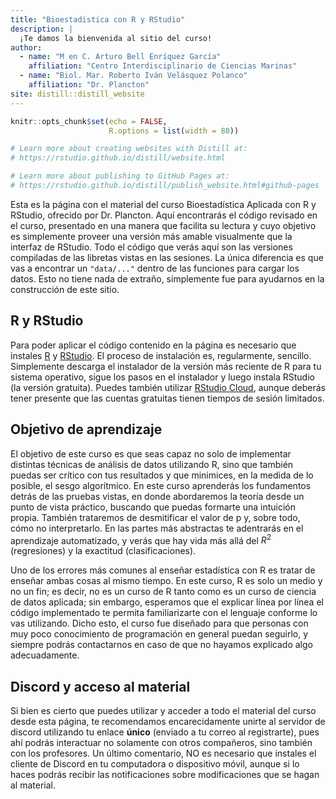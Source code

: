 ```yaml
---
title: "Bioestadistica con R y RStudio"
description: |
  ¡Te damos la bienvenida al sitio del curso!
author:
  - name: "M en C. Arturo Bell Enríquez García"
    affiliation: "Centro Interdisciplinario de Ciencias Marinas"
  - name: "Biol. Mar. Roberto Iván Velásquez Polanco"
    affiliation: "Dr. Plancton"
site: distill::distill_website
---
```


```r
knitr::opts_chunk$set(echo = FALSE,
                      R.options = list(width = 80))

# Learn more about creating websites with Distill at:
# https://rstudio.github.io/distill/website.html

# Learn more about publishing to GitHub Pages at:
# https://rstudio.github.io/distill/publish_website.html#github-pages

```

Esta es la página con el material del curso Bioestadística Aplicada con R y RStudio, ofrecido por Dr. Plancton. Aquí encontrarás el código revisado en el curso, presentado en una manera que facilita su lectura y cuyo objetivo es simplemente proveer una versión más amable visualmente que la interfaz de RStudio. Todo el código que verás aquí son las versiones compiladas de las libretas vistas en las sesiones. La única diferencia es que vas a encontrar un `"data/..."` dentro de las funciones para cargar los datos. Esto no tiene nada de extraño, simplemente fue para ayudarnos en la construcción de este sitio.

## R y RStudio

Para poder aplicar el código contenido en la página es necesario que instales [R](https://www.r-project.org/) y [RStudio](https://www.rstudio.com/). El proceso de instalación es, regularmente, sencillo. Simplemente descarga el instalador de la versión más reciente de R para tu sistema operativo, sigue los pasos en el instalador y luego instala RStudio (la versión gratuita). Puedes también utilizar [RStudio Cloud](https://rstudio.cloud), aunque deberás tener presente que las cuentas gratuitas tienen tiempos de sesión limitados.

## Objetivo de aprendizaje

El objetivo de este curso es que seas capaz no solo de implementar distintas técnicas de análisis de datos utilizando R, sino que también puedas ser crítico con tus resultados y que minimices, en la medida de lo posible, el sesgo algorítmico. En este curso aprenderás los fundamentos detrás de las pruebas vistas, en donde abordaremos la teoría desde un punto de vista práctico, buscando que puedas formarte una intuición propia. También trataremos de desmitificar el valor de p y, sobre todo, cómo no interpretarlo. En las partes más abstractas te adentrarás en el aprendizaje automatizado, y verás que hay vida más allá del $R^2$ (regresiones) y la exactitud (clasificaciones).

Uno de los errores más comunes al enseñar estadística con R es tratar de enseñar ambas cosas al mismo tiempo. En este curso, R es solo un medio y no un fin; es decir, no es un curso de R tanto como es un curso de ciencia de datos aplicada; sin embargo, esperamos que el explicar línea por línea el código implementado te permita familiarizarte con el lenguaje conforme lo vas utilizando. Dicho esto, el curso fue diseñado para que personas con muy poco conocimiento de programación en general puedan seguirlo, y siempre podrás contactarnos en caso de que no hayamos explicado algo adecuadamente.

## Discord y acceso al material

Si bien es cierto que puedes utilizar y acceder a todo el material del curso desde esta página, te recomendamos encarecidamente unirte al servidor de discord utilizando tu enlace **único** (enviado a tu correo al registrarte), pues ahí podrás interactuar no solamente con otros compañeros, sino también con los profesores. Un último comentario, NO es necesario que instales el cliente de Discord en tu computadora o dispositivo móvil, aunque si lo haces podrás recibir las notificaciones sobre modificaciones que se hagan al material.


